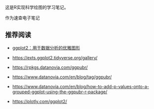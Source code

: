 这是R实现科学绘图的学习笔记。

作为速查电子笔记

## 推荐阅读

-   [ggplot2：用于数据分析的优雅图形](https://ggplot2-book.org/mastery)

-   <https://exts.ggplot2.tidyverse.org/gallery/>

-   <https://rpkgs.datanovia.com/ggpubr/>

-   <https://www.datanovia.com/en/blog/tag/ggpubr/>

-   <https://www.datanovia.com/en/blog/how-to-add-p-values-onto-a-grouped-ggplot-using-the-ggpubr-r-package/>

-   <https://plotly.com/ggplot2/>
